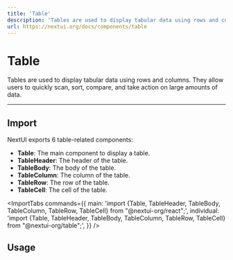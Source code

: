 ```yaml
---
title: 'Table'
description: 'Tables are used to display tabular data using rows and columns. They allow users to quickly scan, sort, compare, and take action on large amounts of data.'
url: https://nextui.org/docs/components/table
---
```



# Table

Tables are used to display tabular data using rows and columns. They allow users to quickly scan, sort, compare, and take action on large amounts of data.
<ComponentLinks component="table" reactHook="useTable" />

---

## Import

NextUI exports 6 table-related components:

- **Table**: The main component to display a table.
- **TableHeader**: The header of the table.
- **TableBody**: The body of the table.
- **TableColumn**: The column of the table.
- **TableRow**: The row of the table.
- **TableCell**: The cell of the table.

<ImportTabs
  commands={{
    main: 'import {Table, TableHeader, TableBody, TableColumn, TableRow, TableCell} from "@nextui-org/react";',
    individual:
      'import {Table, TableHeader, TableBody, TableColumn, TableRow, TableCell} from "@nextui-org/table";',
  }}
/>

## Usage


